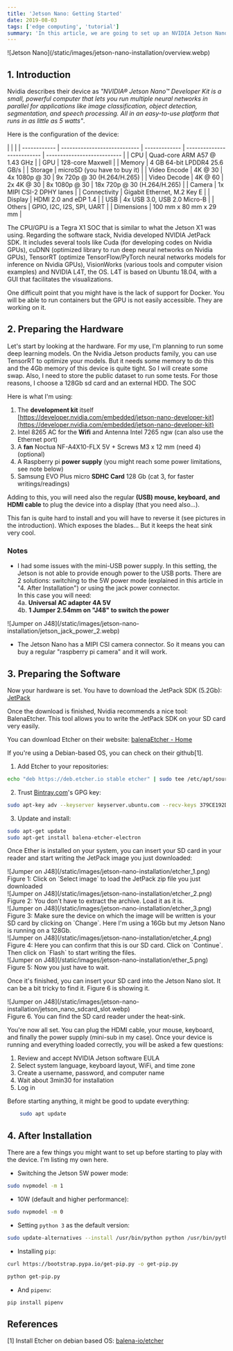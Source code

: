 ```yaml
---
title: 'Jetson Nano: Getting Started'
date: 2019-08-03
tags: ['edge computing', 'tutorial']
summary: 'In this article, we are going to set up an NVIDIA Jetson Nano.'
---
```


<div className="text-center">
  ![Jetson Nano](/static/images/jetson-nano-installation/overview.webp)
</div>

## 1. Introduction

Nvidia describes their device as _"NVIDIA® Jetson Nano™ Developer Kit is a small, powerful computer that lets you run multiple neural networks in parallel for applications like image classification, object detection, segmentation, and speech processing. All in an easy-to-use platform that runs in as little as 5 watts"_.

Here is the configuration of the device:

|              |                              |
| ------------ | ---------------------------- | ------------- | -------------------------- | --------------------------- |
| CPU          | Quad-core ARM A57 @ 1.43 GHz |
| GPU          | 128-core Maxwell             |
| Memory       | 4 GB 64-bit LPDDR4 25.6 GB/s |
| Storage      | microSD (you have to buy it) |
| Video Encode | 4K @ 30                      | 4x 1080p @ 30 | 9x 720p @ 30 (H.264/H.265) |
| Video Decode | 4K @ 60                      | 2x 4K @ 30    | 8x 1080p @ 30              | 18x 720p @ 30 (H.264/H.265) |
| Camera       | 1x MIPI CSI-2 DPHY lanes     |
| Connectivity | Gigabit Ethernet, M.2 Key E  |
| Display      | HDMI 2.0 and eDP 1.4         |
| USB          | 4x USB 3.0, USB 2.0 Micro-B  |
| Others       | GPIO, I2C, I2S, SPI, UART    |
| Dimensions   | 100 mm x 80 mm x 29 mm       |

The CPU/GPU is a Tegra X1 SOC that is similar to what the Jetson X1 was using.
Regarding the software stack, Nvidia developed NVIDIA JetPack SDK. It includes several tools like Cuda (for developing codes on Nvidia GPUs), cuDNN (optimized library to run deep neural networks on Nvidia GPUs), TensorRT (optimize TensorFlow/PyTorch neural networks models for inference on Nvidia GPUs), VisionWorks (various tools and computer vision examples) and NVIDIA L4T, the OS. L4T is based on Ubuntu 18.04, with a GUI that facilitates the visualizations.

One difficult point that you might have is the lack of support for Docker. You will be able to run containers but the GPU is not easily accessible. They are working on it.

## 2. Preparing the Hardware

Let's start by looking at the hardware. For my use, I'm planning to run some deep learning models. On the Nvidia Jetson products family, you can use TensorRT to optimize your models.
But it needs some memory to do this and the 4Gb memory of this device is quite tight. So I will create some swap. Also, I need to store the public dataset to run some tests.
For those reasons, I choose a 128Gb sd card and an external HDD. The SOC

Here is what I'm using:

1. The **development kit** itself [https://developer.nvidia.com/embedded/jetson-nano-developer-kit](https://developer.nvidia.com/embedded/jetson-nano-developer-kit)
2. Intel 8265 AC for the **Wifi** and Antenna Intel 7265 ngw (can also use the Ethernet port)
3. A **fan** Noctua NF-A4X10-FLX 5V + Screws M3 x 12 mm (need 4) (optional)
4. A Raspberry pi **power supply** (you might reach some power limitations, see note below)
5. Samsung EVO Plus micro **SDHC Card** 128 Gb (cat 3, for faster writings/readings)

Adding to this, you will need also the regular **(USB) mouse, keyboard, and HDMI cable** to plug the device into a display (that you need also...).

This fan is quite hard to install and you will have to reverse it (see pictures in the introduction). Which exposes the blades... But it keeps the heat sink very cool.

### Notes

- I had some issues with the mini-USB power supply. In this setting, the Jetson is not able to provide enough power to the USB ports. There are 2 solutions: switching to the 5W power mode (explained in this article in "4. After Installation") or using the jack power connector.  
  In this case you will need:  
  4a. **Universal AC adapter 4A 5V**  
  4b. **1 Jumper 2.54mm on "J48" to switch the power**

<div className="text-center">
  ![Jumper on J48](/static/images/jetson-nano-installation/jetson_jack_power_2.webp)
</div>

- The Jetson Nano has a MIPI CSI camera connector. So it means you can buy a regular "raspberry pi camera" and it will work.

## 3. Preparing the Software

Now your hardware is set. You have to download the JetPack SDK (5.2Gb): [JetPack](https://developer.nvidia.com/embedded/jetpack)

Once the download is finished, Nvidia recommends a nice tool: BalenaEtcher. This tool allows you to write the JetPack SDK on your SD card very easily.

You can download Etcher on their website: [balenaEtcher - Home](https://www.balena.io/etcher/)

If you're using a Debian-based OS, you can check on their github[1].

1. Add Etcher to your repositories:

```bash
echo "deb https://deb.etcher.io stable etcher" | sudo tee /etc/apt/sources.list.d/balena-etcher.list
```

2. Trust [Bintray.com](http://bintray.com/)'s GPG key:

```bash
sudo apt-key adv --keyserver keyserver.ubuntu.com --recv-keys 379CE192D401AB61
```

3. Update and install:

```bash
sudo apt-get update
sudo apt-get install balena-etcher-electron
```

Once Ether is installed on your system, you can insert your SD card in your reader and start writing the JetPack image you just downloaded:

<div className="text-center">
  ![Jumper on J48](/static/images/jetson-nano-installation/etcher_1.png)
</div>
Figure 1: Click on `Select image` to load the JetPack zip file you just downloaded

<div className="text-center">
  ![Jumper on J48](/static/images/jetson-nano-installation/etcher_2.png)
</div>
Figure 2: You don't have to extract the archive. Load it as it is.

<div className="text-center">
  ![Jumper on J48](/static/images/jetson-nano-installation/etcher_3.png)
</div>
Figure 3: Make sure the device on which the image will be written is your SD card by clicking on `Change`.
Here I'm using a 16Gb but my Jetson Nano is running on a 128Gb.

<div className="text-center">
  ![Jumper on J48](/static/images/jetson-nano-installation/etcher_4.png)
</div>
Figure 4: Here you can confirm that this is our SD card. Click on `Continue`. Then click on `Flash` to
start writing the files.

<div className="text-center">
  ![Jumper on J48](/static/images/jetson-nano-installation/ether_5.png)
</div>
Figure 5: Now you just have to wait.

Once it's finished, you can insert your SD card into the Jetson Nano slot. It can be a bit tricky to find it. Figure 6 is showing it.

<div className="text-center">
  ![Jumper on J48](/static/images/jetson-nano-installation/jetson_nano_sdcard_slot.webp)
</div>
Figure 6. You can find the SD card reader under the heat-sink.

You're now all set. You can plug the HDMI cable, your mouse, keyboard, and finally the power supply (mini-sub in my case). Once your device is running and everything loaded correctly, you will be asked a few questions:

1. Review and accept NVIDIA Jetson software EULA
2. Select system language, keyboard layout, WiFi, and time zone
3. Create a username, password, and computer name
4. Wait about 3min30 for installation
5. Log in

Before starting anything, it might be good to update everything:

```bash
    sudo apt update
```

## 4. After Installation

There are a few things you might want to set up before starting to play with the device. I'm listing my own here.

- Switching the Jetson 5W power mode:

```bash
sudo nvpmodel -m 1
```

- 10W (default and higher performance):

```bash
sudo nvpmodel -m 0
```

- Setting `python 3` as the default version:

```bash
sudo update-alternatives --install /usr/bin/python python /usr/bin/python3 10
```

- Installing `pip`:

```bash
curl https://bootstrap.pypa.io/get-pip.py -o get-pip.py
```

```bash
python get-pip.py
```

- And `pipenv`:

```bash
pip install pipenv
```

## References

[1] Install Etcher on debian based OS: [balena-io/etcher](https://github.com/balena-io/etcher#debian-and-ubuntu-based-package-repository-gnulinux-x86x64)

